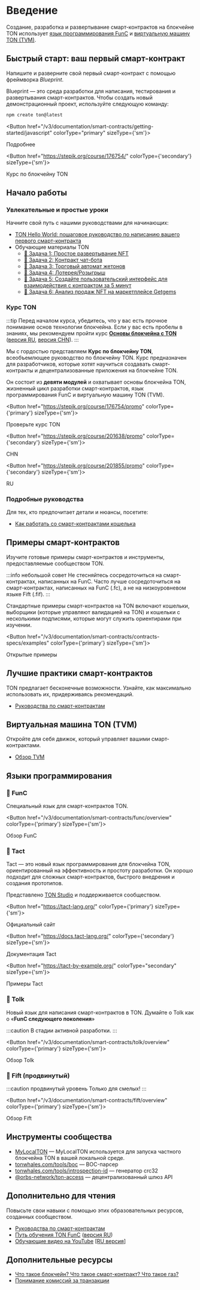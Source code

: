 
# Введение

Создание, разработка и развертывание смарт-контрактов на блокчейне TON использует [язык программирования FunC](/v3/documentation/smart-contracts/overview#-func) и [виртуальную машину TON (TVM)](/v3/documentation/smart-contracts/overview#ton-virtual-machine-tvm).

## Быстрый старт: ваш первый смарт-контракт

Напишите и разверните свой первый смарт-контракт с помощью фреймворка _Blueprint_.

Blueprint — это среда разработки для написания, тестирования и развертывания смарт-контрактов.
Чтобы создать новый демонстрационный проект, используйте следующую команду:

```bash
npm create ton@latest
```

<Button href="/v3/documentation/smart-contracts/getting-started/javascript" colorType="primary" sizeType={'sm'}>

Подробнее

</Button>

<Button href="https://stepik.org/course/176754/" colorType={'secondary'} sizeType={'sm'}>

Курс по блокчейну TON

</Button>

## Начало работы

### Увлекательные и простые уроки

Начните свой путь с нашими руководствами для начинающих:

- [TON Hello World: пошаговое руководство по написанию вашего первого смарт-контракта](https://ton-community.github.io/tutorials/02-contract/)
- Обучающие материалы TON
  - [🚩 Задача 1: Простое развертывание NFT](https://github.com/romanovichim/TONQuest1)
  - [🚩 Задача 2: Контракт чат-бота](https://github.com/romanovichim/TONQuest2)
  - [🚩 Задача 3: Торговый автомат жетонов](https://github.com/romanovichim/TONQuest3)
  - [🚩 Задача 4: Лотерея/Розыгрыш](https://github.com/romanovichim/TONQuest4)
  - [🚩 Задача 5: Создайте пользовательский интерфейс для взаимодействия с контрактом за 5 минут](https://github.com/romanovichim/TONQuest5)
  - [🚩 Задача 6: Анализ продаж NFT на маркетплейсе Getgems](https://github.com/romanovichim/TONQuest6)

### Курс TON

:::tip
Перед началом курса, убедитесь, что у вас есть прочное понимание основ технологии блокчейна. Если у вас есть пробелы в знаниях, мы рекомендуем пройти курс [**Основы блокчейна с TON**](https://stepik.org/course/201294/promo) ([версия RU](https://stepik.org/course/202221/), [версия CHN](https://stepik.org/course/200976/)).
:::

Мы с гордостью представляем **Курс по блокчейну TON**, всеобъемлющее руководство по блокчейну TON. Курс предназначен для разработчиков, которые хотят научиться создавать смарт-контракты и децентрализованные приложения на блокчейне TON.

Он состоит из **девяти модулей** и охватывает основы блокчейна TON, жизненный цикл разработки смарт-контрактов, язык программирования FunC и виртуальную машину TON (TVM).

<Button href="https://stepik.org/course/176754/promo"
        colorType={'primary'} sizeType={'sm'}>

Проверьте курс TON

</Button>

<Button href="https://stepik.org/course/201638/promo"
        colorType={'secondary'} sizeType={'sm'}>

CHN

</Button>

<Button href="https://stepik.org/course/201855/promo"
        colorType={'secondary'} sizeType={'sm'}>

RU

</Button>

### Подробные руководства

Для тех, кто предпочитает детали и нюансы, посетите:

- [Как работать со смарт-контрактами кошелька](/v3/guidelines/smart-contracts/howto/wallet)

## Примеры смарт-контрактов

Изучите готовые примеры смарт-контрактов и инструменты, предоставляемые сообществом TON.

:::info небольшой совет
Не стесняйтесь сосредоточиться на смарт-контрактах, написанных на FunC. Часто лучше сосредоточиться на смарт-контрактах, написанных на FunC (.fc), а не на низкоуровневом языке Fift (.fif).
:::

Стандартные примеры смарт-контрактов на TON включают кошельки, выборщики (которые управляют валидацией на TON) и кошельки с несколькими подписями, которые могут служить ориентирами при изучении.

<Button href="/v3/documentation/smart-contracts/contracts-specs/examples" colorType={'primary'} sizeType={'sm'}>

Открытые примеры

</Button>

## Лучшие практики смарт-контрактов

TON предлагает бесконечные возможности. Узнайте, как максимально использовать их, придерживаясь рекомендаций.

- [Руководства по смарт-контрактам](/v3/guidelines/smart-contracts/guidelines)

## Виртуальная машина TON (TVM)

Откройте для себя движок, который управляет вашими смарт-контрактами.

- [Обзор TVM](/v3/documentation/tvm/tvm-overview)

## Языки программирования

### 📘 FunC

Специальный язык для смарт-контрактов TON.

<Button href="/v3/documentation/smart-contracts/func/overview" colorType={'primary'} sizeType={'sm'}>

Обзор FunC

</Button>

### 📒 Tact

Tact — это новый язык программирования для блокчейна TON, ориентированный на эффективность и простоту разработки. Он хорошо подходит для сложных смарт-контрактов, быстрого внедрения и создания прототипов.

Представлено [TON Studio](https://tonstudio.io) и поддерживается сообществом.

<Button href="https://tact-lang.org/"
        colorType={'primary'} sizeType={'sm'}>

Официальный сайт

</Button>

<Button href="https://docs.tact-lang.org/"
        colorType={'secondary'} sizeType={'sm'}>

Документация Tact

</Button>

<Button href="https://tact-by-example.org/"
        colorType="secondary" sizeType={'sm'}>

Примеры Tact

</Button>

### 📗 Tolk

Новый язык для написания смарт-контрактов в TON. Думайте о Tolk как о «**FunC следующего поколения**»

:::caution
В стадии активной разработки.
:::

<Button href="/v3/documentation/smart-contracts/tolk/overview" colorType={'primary'} sizeType={'sm'}>

Обзор Tolk

</Button>

### 📕 Fift (продвинутый)

:::caution продвинутый уровень
Только для смелых!
:::

<Button href="/v3/documentation/smart-contracts/fift/overview" colorType={'primary'} sizeType={'sm'}>

Обзор Fift

</Button>

## Инструменты сообщества

- [MyLocalTON](/v3/guidelines/nodes/running-nodes/running-a-local-ton) — MyLocalTON используется для запуска частного блокчейна TON в вашей локальной среде.
- [tonwhales.com/tools/boc](https://tonwhales.com/tools/boc) — BOC-парсер
- [tonwhales.com/tools/introspection-id](https://tonwhales.com/tools/introspection-id) — генератор crc32
- [@orbs-network/ton-access](https://www.orbs.com/ton-access/) — децентрализованный шлюз API

## Дополнительно для чтения

Повысьте свои навыки с помощью этих образовательных ресурсов, созданных сообществом.

- [Руководства по смарт-контрактам](/v3/guidelines/smart-contracts/guidelines)
- [Путь обучения TON FunC](https://blog.ton.org/func-journey) ([версия RU](https://github.com/romanovichim/TonFunClessons_ru))
- [Обучающие видео на YouTube](https://www.youtube.com/@TONDevStudy) [[RU версия]](https://www.youtube.com/@WikiMar)

## Дополнительные ресурсы

- [Что такое блокчейн? Что такое смарт-контракт? Что такое газ?](https://blog.ton.org/what-is-blockchain)
- [Понимание комиссий за транзакции](/v3/guidelines/smart-contracts/fee-calculation)
